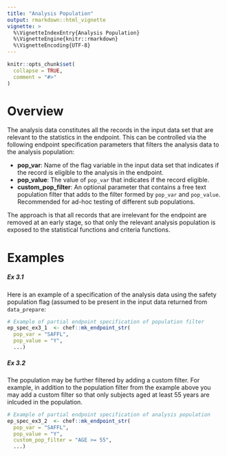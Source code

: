 ```yaml
---
title: "Analysis Population"
output: rmarkdown::html_vignette
vignette: >
  %\VignetteIndexEntry{Analysis Population}
  %\VignetteEngine{knitr::rmarkdown}
  %\VignetteEncoding{UTF-8}
---
```


```r
knitr::opts_chunk$set(
  collapse = TRUE,
  comment = "#>"
)
```

# Overview

The analysis data constitutes all the records in the input data set that are relevant to the statistics in the endpoint.
This can be controlled via the following endpoint specification parameters that filters the analysis data to the analysis population:

* **pop_var**: Name of the flag variable in the input data set that indicates if the record is eligible to the analysis in the endpoint.
* **pop_value**: The value of `pop_var` that indicates if the record eligible.
* **custom_pop_filter**: An optional parameter that contains a free text population filter that adds to the filter formed by `pop_var` and `pop_value`. Recommended for ad-hoc testing of different sub populations. 

The approach is that all records that are irrelevant for the endpoint are removed at an early stage, so that only the relevant analysis population is exposed to the statistical functions and criteria functions.

# Examples

##### Ex 3.1

Here is an example of a specification of the analysis data using the safety population flag (assumed to be present in the input data returned from `data_prepare`:

```r
# Example of partial endpoint specification of population filter
ep_spec_ex3_1  <- chef::mk_endpoint_str(
  pop_var = "SAFFL",
  pop_value = "Y",
  ...)
```

##### Ex 3.2

The population may be further filtered by adding a custom filter. 
For example, in addition to the population filter from the example above you may add a custom filter so that only subjects aged at least 55 years are inlcuded in the population. 

```r
# Example of partial endpoint specification of analysis population
ep_spec_ex3_2  <- chef::mk_endpoint_str(
  pop_var = "SAFFL",
  pop_value = "Y",
  custom_pop_filter = "AGE >= 55",
  ...)
```
